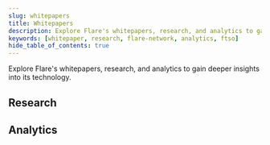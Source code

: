 ```yaml
---
slug: whitepapers
title: Whitepapers
description: Explore Flare's whitepapers, research, and analytics to gain deeper insights into its technology.
keywords: [whitepaper, research, flare-network, analytics, ftso]
hide_table_of_contents: true
---
```



Explore Flare's whitepapers, research, and analytics to gain deeper insights into its technology.

<div
  style={{
    display: "grid",
    gap: "1rem",
    gridTemplateColumns: "repeat(3, 1fr)",
  }}
>
  <CustomCard
    title="The Flare Data Connector"
    href="/pdf/whitepapers/20240224-FlareDataConnector.pdf"
    date="Jan 14, 2025"
  />
  <CustomCard
    title="FTSOv2: more data feeds and faster updates to the FTSO"
    href="/pdf/whitepapers/20240223-FlareTimeSeriesOracleV2.pdf"
    date="Sep 9, 2024"
  />
  <CustomCard
    title="The Flare network and FLR token"
    href="/pdf/whitepapers/20221231-TheFlareNetworkAndFLRToken.pdf"
    date="Dec 30, 2022"
  />
</div>

## Research

<div
  style={{
    display: "grid",
    gap: "1rem",
    gridTemplateColumns: "repeat(3, 1fr)",
  }}
>
  <CustomCard
    title="Consensus learning: A novel decentralised ensemble learning paradigm"
    href="/pdf/whitepapers/20240225-ConsensusLearning.pdf"
    date="Feb 25, 2024"
  />
  <CustomCard
    title="A hybrid post-quantum digital signature scheme for the EVM"
    href="/pdf/whitepapers/20220722-HybridPostQuantumDigitalSignatureSchemeForTheEthereumVirtualMachine.pdf"
    date="Jul 5, 2022"
  />
  <CustomCard
    title="Flare Consensus Protocol"
    href="/pdf/whitepapers/20191105-FlareConsensusProtocol.pdf"
    date="Nov 5, 2019"
  />
</div>

## Analytics

<div
  style={{
    display: "grid",
    gap: "1rem",
    gridTemplateColumns: "repeat(2, 1fr)",
  }}
>
  <CustomCard
    title="Kraken exchange - FTSO price comparison"
    href="/pdf/whitepapers/20230406-KrakenExchange-FTSOPriceComparison.pdf"
    date="Apr 6, 2023"
  />
  <CustomCard
    title="STP.02 - Impact of secondary FTSO reward band"
    href="/pdf/whitepapers/20230529-SongbirdBandUpdate-ImpactOfSTP02.pdf"
    date="May 29, 2023"
  />
</div>
